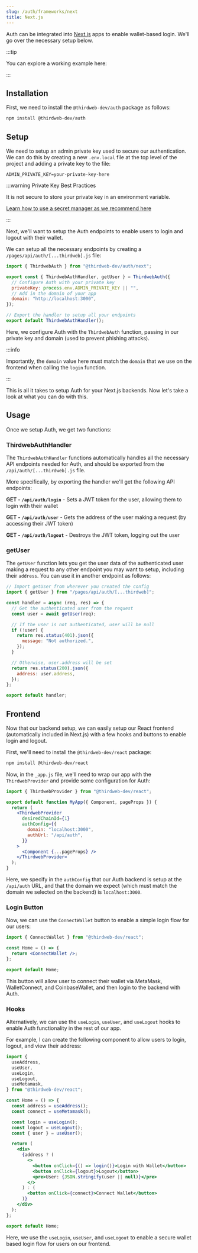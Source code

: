 ```yaml
---
slug: /auth/frameworks/next
title: Next.js
---
```



Auth can be integrated into [Next.js](https://nextjs.org) apps to enable wallet-based login. We'll go over the necessary setup below.

:::tip

You can explore a working example here:

<div className="col col--6">
  <QuickstartCard
    name="Auth + Next"
    link="https://github.com/thirdweb-example/thirdweb-auth-next"
    description="Implement thirdweb Auth with NextJS"
    image="/assets/icons/nft.png"
  />
</div>

:::

## Installation

First, we need to install the `@thirdweb-dev/auth` package as follows:

```bash npm2yarn
npm install @thirdweb-dev/auth
```

## Setup

We need to setup an admin private key used to secure our authentication. We can do this by creating a new `.env.local` file at the top level of the project and adding a private key to the file:

```
ADMIN_PRIVATE_KEY=your-private-key-here
```

:::warning Private Key Best Practices

It is not secure to store your private key in an environment variable.

[Learn how to use a secret manager as we recommend here](/sdk/set-up-the-sdk/securing-your-private-key)

:::

Next, we'll want to setup the Auth endpoints to enable users to login and logout with their wallet.

We can setup all the necessary endpoints by creating a `/pages/api/auth/[...thirdweb].js` file:

```javascript file=/pages/api/auth/[...thirdweb].js
import { ThirdwebAuth } from "@thirdweb-dev/auth/next";

export const { ThirdwebAuthHandler, getUser } = ThirdwebAuth({
  // Configure Auth with your private key
  privateKey: process.env.ADMIN_PRIVATE_KEY || "",
  // Add in the domain of your app
  domain: "http://localhost:3000",
});

// Export the handler to setup all your endpoints
export default ThirdwebAuthHandler();
```

Here, we configure Auth with the `ThirdwebAuth` function, passing in our private key and domain (used to prevent phishing attacks).

:::info

Importantly, the `domain` value here must match the `domain` that we use on the frontend when calling the `login` function.

:::

This is all it takes to setup Auth for your Next.js backends. Now let's take a look at what you can do with this.

## Usage

Once we setup Auth, we get two functions:

### ThirdwebAuthHandler

The `ThirdwebAuthHandler` functions automatically handles all the necessary API endpoints needed for Auth, and should be exported from the `/api/auth/[...thirdweb].js` file.

More specifically, by exporting the handler we'll get the following API endpoints:

**GET - `/api/auth/login`** - Sets a JWT token for the user, allowing them to login with their wallet

**GET - `/api/auth/user`** - Gets the address of the user making a request (by accessing their JWT token)

**GET - `/api/auth/logout`** - Destroys the JWT token, logging out the user

### getUser

The `getUser` function lets you get the user data of the authenticated user making a request to any other endpoint you may want to setup, including their `address`. You can use it in another endpoint as follows:

```javascript
// Import getUser from wherever you created the config
import { getUser } from "/pages/api/auth/[...thirdweb]";

const handler = async (req, res) => {
  // Get the authenticated user from the request
  const user = await getUser(req);

  // If the user is not authenticated, user will be null
  if (!user) {
    return res.status(401).json({
      message: "Not authorized.",
    });
  }

  // Otherwise, user.address will be set
  return res.status(200).json({
    address: user.address,
  });
};

export default handler;
```

## Frontend

Now that our backend setup, we can easily setup our React frontend (automatically included in Next.js) with a few hooks and buttons to enable login and logout.

First, we'll need to install the `@thirdweb-dev/react` package:

```bash npm2yarn
npm install @thirdweb-dev/react
```

Now, in the `_app.js` file, we'll need to wrap our app with the `ThirdwebProvider` and provide some configuration for Auth:

```jsx
import { ThirdwebProvider } from "@thirdweb-dev/react";

export default function MyApp({ Component, pageProps }) {
  return (
    <ThirdwebProvider
      desiredChainId={1}
      authConfig={{
        domain: "localhost:3000",
        authUrl: "/api/auth",
      }}
    >
      <Component {...pageProps} />
    </ThirdwebProvider>
  );
}
```

Here, we specify in the `authConfig` that our Auth backend is setup at the `/api/auth` URL, and that the domain we expect (which must match the domain we selected on the backend) is `localhost:3000`.

### Login Button

Now, we can use the `ConnectWallet` button to enable a simple login flow for our users:

```jsx
import { ConnectWallet } from "@thirdweb-dev/react";

const Home = () => {
  return <ConnectWallet />;
};

export default Home;
```

This button will allow user to connect their wallet via MetaMask, WalletConnect, and CoinbaseWallet, and then login to the backend with Auth.

### Hooks

Alternatively, we can use the `useLogin`, `useUser`, and `useLogout` hooks to enable Auth functionality in the rest of our app.

For example, I can create the following component to allow users to login, logout, and view their address:

```jsx
import {
  useAddress,
  useUser,
  useLogin,
  useLogout,
  useMetamask,
} from "@thirdweb-dev/react";

const Home = () => {
  const address = useAddress();
  const connect = useMetamask();

  const login = useLogin();
  const logout = useLogout();
  const { user } = useUser();

  return (
    <div>
      {address ? (
        <>
          <button onClick={() => login()}>Login with Wallet</button>
          <button onClick={logout}>Logout</button>
          <pre>User: {JSON.stringify(user || null)}</pre>
        </>
      ) : (
        <button onClick={connect}>Connect Wallet</button>
      )}
    </div>
  );
};

export default Home;
```

Here, we use the `useLogin`, `useUser`, and `useLogout` to enable a secure wallet based login flow for users on our frontend.
